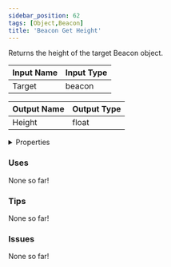 ```yaml
---
sidebar_position: 62
tags: [Object,Beacon]
title: 'Beacon Get Height'
---
```


Returns the height of the target Beacon object.



<IChip uuid="dbadcaaa-d673-4e35-bb29-c9c2a5c3d93e"/>

| Input Name | Input Type |
|-----------|-----------|
| Target | beacon |

| Output Name | Output Type |
|-----------|-----------|
| Height | float |


<details>
  <summary>Properties</summary>
  <div>
    <div>
    <table>
      <thead>
        <tr>
          <th>Is beta required?</th>
          <th>No</th>
        </tr>
        <tr>
          <th>Is this chip a trolling risk?</th>
          <th>No</th>
        </tr>
        <tr>
          <th>Is this chip a role assignment risk?</th>
          <th>No</th>
        </tr>
        <tr>
          <th>Chip UUID</th>
          <th>dbadcaaa-d673-4e35-bb29-c9c2a5c3d93e</th>
        </tr>
        <tr>
          <th>Room availability</th>
          <th>Available everywhere</th>
        </tr>
      </thead>
    </table>
    </div>
  </div>
</details>

### Uses

None so far!

### Tips

None so far!

### Issues

None so far!
